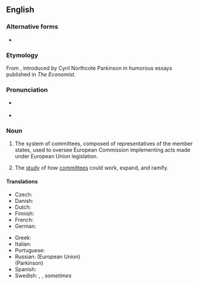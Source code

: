 ==English==

===Alternative forms===
* {{l|en|commitology}} {{qualifier|uncommon}}

===Etymology===
From {{suffix|en|committee|ology}}, introduced by Cyril Northcote Parkinson in humorous essays published in ''The Economist''.

===Pronunciation===
* {{a|RP}} {{IPA|en|/ˌkɒm.ɪˈtɒl.ə.dʒi/}}
* {{a|GA}} {{IPA|en|/ˌkɑm.ɪˈtɑl.ə.dʒi/}}

===Noun===
{{en-noun|~}}

# {{lb|en|European Union}} The system of committees, composed of representatives of the member states, used to oversee European Commission implementing acts made under European Union legislation.
# {{lb|en|humorous}} The [[study]] of how [[committee]]s could work, expand, and ramify.

====Translations====
{{trans-top|art of resolving issues by committees}}
* Czech: {{t|cs|komitologie|f}}
* Danish: {{t|da|komitologi}}
* Dutch: {{t|nl|comitologie}}
* Finnish: {{t|fi|komitologia}}
* French: {{t+|fr|comitologie|f}}
* German: {{t+|de|Komitologie|f}}
{{trans-mid}}
* Greek: {{t|el|επιτροπολογία|f}}
* Italian: {{t|it|comitologia|f}}
* Portuguese: {{t|pt|comitologia|f}}
* Russian: (European Union) {{t|ru|комитоло́гия|f}}<br/>(Parkinson) {{t|ru|комиссоло́гия|f}}
* Spanish: {{t|es|comitología|f}}
* Swedish: {{t|sv|kommittéförfarande}}, {{t|sv|kommittésystem}}, ''sometimes'' {{t|sv|kommittébestämmelser}} {{qualifier|"kommittologi" should not be used, [http://www.regeringen.se/sb/d/2729#K say Swedish government's translators]}}
{{trans-bottom}}